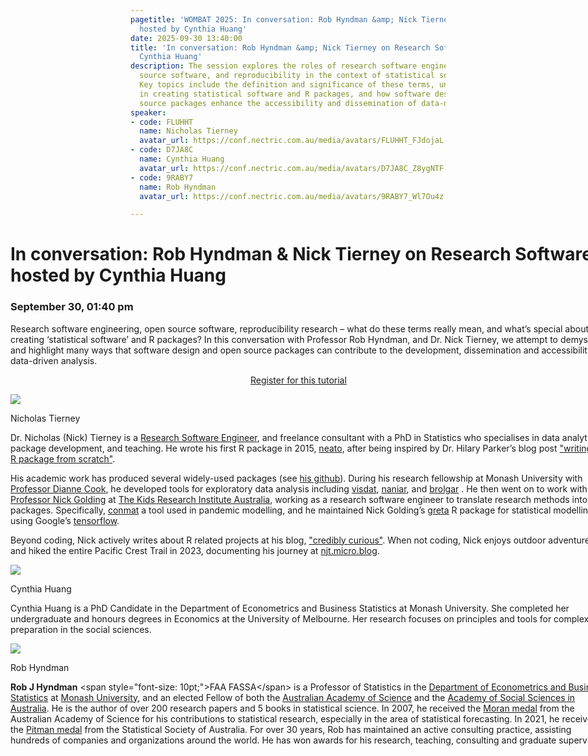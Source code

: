 ```yaml
---
pagetitle: 'WOMBAT 2025: In conversation: Rob Hyndman &amp; Nick Tierney on Research Software,
  hosted by Cynthia Huang'
date: 2025-09-30 13:40:00
title: 'In conversation: Rob Hyndman &amp; Nick Tierney on Research Software, hosted by
  Cynthia Huang'
description: The session explores the roles of research software engineering, open
  source software, and reproducibility in the context of statistical software development.
  Key topics include the definition and significance of these terms, unique challenges
  in creating statistical software and R packages, and how software design and open
  source packages enhance the accessibility and dissemination of data-driven research.
speaker:
- code: FLUHHT
  name: Nicholas Tierney
  avatar_url: https://conf.nectric.com.au/media/avatars/FLUHHT_FJdojaL.jpeg
- code: D7JA8C
  name: Cynthia Huang
  avatar_url: https://conf.nectric.com.au/media/avatars/D7JA8C_Z8ygNTF.jpeg
- code: 9RABY7
  name: Rob Hyndman
  avatar_url: https://conf.nectric.com.au/media/avatars/9RABY7_Wl7Ou4z.png

---
```


:::::: {.grid style="width: 100vw;  transform: translateX(-20%);"}
::: {#sponsors_banner .g-col-12 .title}
# In conversation: Rob Hyndman &amp; Nick Tierney on Research Software, hosted by Cynthia Huang

### September 30, 01:40 pm
:::

::: {.g-col-12 .full_text_block style="min-width: 640px; max-width:1080px; margin: 0 auto"}

Research software engineering, open source software, reproducibility research -- what do these terms really mean, and what's special about creating 'statistical software' and R packages? In this conversation with Professor Rob Hyndman, and Dr. Nick Tierney, we attempt to demystify and highlight many ways that software design and open source packages can contribute to the development, dissemination and accessibility of data-driven analysis.

:::{.register-btn style="width: 20%; margin: 0 auto; display: block"}
[Register for this tutorial](/participation/register.html)
:::

::: speaker

:::{.speaker-header}
![](https://conf.nectric.com.au/media/avatars/FLUHHT_FJdojaL.jpeg) 
:::

:::{.speaker-name}
Nicholas Tierney
:::

:::{.speaker-bio}
Dr. Nicholas (Nick) Tierney is a [Research Software Engineer](https://researchsoftware.org/), and freelance consultant with a PhD in Statistics who specialises in data analytics, R package development, and teaching. He wrote his first R package in 2015, [neato](https://github.com/njtierney/neato), after being inspired by Dr. Hilary Parker's blog post [&quot;writing an R package from scratch&quot;](https://hilaryparker.com/2014/04/29/writing-an-r-package-from-scratch/).

His academic work has produced several widely-used packages (see [his github](http://github.com/njtierney)). During his research fellowship at Monash University with [Professor Dianne Cook](https://www.dicook.org/),  he developed tools for exploratory data analysis including [visdat](https://docs.ropensci.org/visdat/), [naniar](https://naniar.njtierney.com/), and [brolgar](https://brolgar.njtierney.com/) . He then went on to work with [Professor Nick Golding](https://www.thekids.org.au/contact-us/our-people/g/nick-golding/) at [The Kids Research Institute Australia](https://www.thekids.org.au/), working as a research software engineer to translate research methods into R packages. Specifically, [conmat](http://github.com/idem-lab/conmat) a tool used in pandemic modelling, and he maintained Nick Golding's [greta](https://greta-stats.org/)  R package for statistical modelling using Google's [tensorflow](https://www.tensorflow.org/).

Beyond coding, Nick actively writes about R related projects at his blog, [&quot;credibly curious&quot;](https://www.njtierney.com/). When not coding, Nick enjoys outdoor adventures and hiked the entire Pacific Crest Trail in 2023, documenting his journey at [njt.micro.blog](https://njt.micro.blog/).
:::

:::

::: speaker

:::{.speaker-header}
![](https://conf.nectric.com.au/media/avatars/D7JA8C_Z8ygNTF.jpeg) 
:::

:::{.speaker-name}
Cynthia Huang
:::

:::{.speaker-bio}
Cynthia Huang is a PhD Candidate in the Department of Econometrics and Business Statistics at Monash University. She completed her undergraduate and honours degrees in Economics at the University of Melbourne. Her research focuses on principles and tools for complex data preparation in the social sciences.
:::

:::

::: speaker

:::{.speaker-header}
![](https://conf.nectric.com.au/media/avatars/9RABY7_Wl7Ou4z.png) 
:::

:::{.speaker-name}
Rob Hyndman
:::

:::{.speaker-bio}
**Rob J Hyndman** &lt;span style=&quot;font-size: 10pt;&quot;&gt;FAA FASSA&lt;/span&gt; is a Professor of Statistics in the [Department of Econometrics and Business Statistics](http://business.monash.edu/econometrics-and-business-statistics) at [Monash University](https://www.monash.edu), and an elected Fellow of both the [Australian Academy of Science](https://www.science.org.au/profile/rob-hyndman) and the [Academy of Social Sciences in Australia](https://socialsciences.org.au/academy-fellow/?sId=0032v00003JxrvjAAB). He is the author of over 200 research papers and 5 books in statistical science. In 2007, he received the [Moran medal](https://www.science.org.au/past-winners/2007-awardees#moran) from the Australian Academy of Science for his contributions to statistical research, especially in the area of statistical forecasting. In 2021, he received the [Pitman medal](https://www.statsoc.org.au/Pitman-Medal-Recipients) from the Statistical Society of Australia. For over 30 years, Rob has maintained an active consulting practice, assisting hundreds of companies and organizations around the world. He has won awards for his research, teaching, consulting and graduate supervision.
:::

:::



:::

<div>

</div>
::::::

```{=html}
<style>
#title-block-header {
display: none !important;
}
</style>
```
